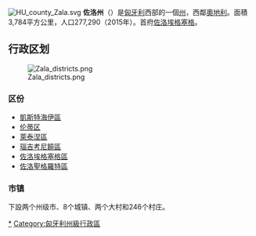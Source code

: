 {{Unreferenced|time=2020-03-08T09:06:06+00:00}}
[[File:HU_county_Zala.svg|thumb]]
'''佐洛州'''（{{lang-hu|Zala}}）是[[匈牙利|匈牙利]]西部的一個[[匈牙利州份|州]]，西鄰[[奧地利|奧地利]]。面積3,784平方公里，人口277,290（2015年）。首府[[佐洛埃格塞格|佐洛埃格塞格]]。

== 行政区划 ==
[[File:Zala_districts.png|thumb]]
=== 区份 ===
* [[凱斯特海伊區|凱斯特海伊區]]
* [[伦蒂区|伦蒂区]]
* [[萊泰涅區|萊泰涅區]]
* [[瑙吉考尼饒區|瑙吉考尼饒區]]
* [[佐洛埃格塞格區|佐洛埃格塞格區]]
* [[佐洛聖格羅特區|佐洛聖格羅特區]]

=== 市镇 ===
下設两个州级市、8个城镇、两个大村和246个村庄。

{{匈牙利州份}}
{{佐洛州}}
{{Authority control}}
{{匈牙利小作品}}

[[Category:佐洛州|*]]
[[Category:匈牙利州級行政區|Category:匈牙利州級行政區]]